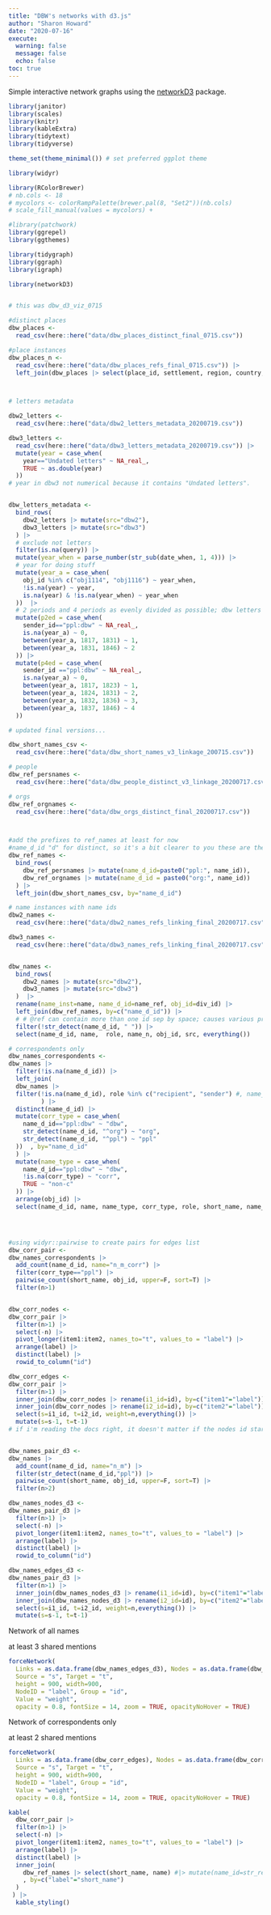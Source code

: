 ```yaml
---
title: "DBW's networks with d3.js"
author: "Sharon Howard"
date: "2020-07-16"
execute: 
  warning: false
  message: false
  echo: false 
toc: true
---
```


Simple interactive network graphs using the [networkD3](https://christophergandrud.github.io/networkD3/) package.


```r
library(janitor)
library(scales)
library(knitr)
library(kableExtra)
library(tidytext)
library(tidyverse)

theme_set(theme_minimal()) # set preferred ggplot theme 

library(widyr)

library(RColorBrewer)
# nb.cols <- 18
# mycolors <- colorRampPalette(brewer.pal(8, "Set2"))(nb.cols)
# scale_fill_manual(values = mycolors) +

#library(patchwork)
library(ggrepel)
library(ggthemes)

library(tidygraph) 
library(ggraph)
library(igraph)

library(networkD3)


# this was dbw_d3_viz_0715
```


```r

#distinct places
dbw_places <-
  read_csv(here::here("data/dbw_places_distinct_final_0715.csv"))  

#place instances
dbw_places_n <-
  read_csv(here::here("data/dbw_places_refs_final_0715.csv")) |>
  left_join(dbw_places |> select(place_id, settlement, region, country, geog_name), by="place_id")



# letters metadata

dbw2_letters <-
  read_csv(here::here("data/dbw2_letters_metadata_20200719.csv"))

dbw3_letters <-
  read_csv(here::here("data/dbw3_letters_metadata_20200719.csv")) |>
  mutate(year = case_when(
    year=="Undated letters" ~ NA_real_,
    TRUE ~ as.double(year)
  ))
# year in dbw3 not numerical because it contains "Undated letters". 


dbw_letters_metadata <-
  bind_rows(
    dbw2_letters |> mutate(src="dbw2"),
    dbw3_letters |> mutate(src="dbw3")
  ) |>
  # exclude not letters
  filter(is.na(query)) |>
  mutate(year_when = parse_number(str_sub(date_when, 1, 4))) |>
  # year for doing stuff
  mutate(year_a = case_when(
    obj_id %in% c("obj1114", "obj1116") ~ year_when,
    !is.na(year) ~ year,
    is.na(year) & !is.na(year_when) ~ year_when
  ))  |>
  # 2 periods and 4 periods as evenly divided as possible; dbw letters NAed
  mutate(p2ed = case_when(
    sender_id=="ppl:dbw" ~ NA_real_,
    is.na(year_a) ~ 0,
    between(year_a, 1817, 1831) ~ 1,
    between(year_a, 1831, 1846) ~ 2
  )) |>
  mutate(p4ed = case_when(
    sender_id =="ppl:dbw" ~ NA_real_,
    is.na(year_a) ~ 0,
    between(year_a, 1817, 1823) ~ 1,
    between(year_a, 1824, 1831) ~ 2,
    between(year_a, 1832, 1836) ~ 3,
    between(year_a, 1837, 1846) ~ 4
  )) 

# updated final versions...

dbw_short_names_csv <-
  read_csv(here::here("data/dbw_short_names_v3_linkage_200715.csv"))

# people
dbw_ref_persnames <-
  read_csv(here::here("data/dbw_people_distinct_v3_linkage_20200717.csv"))

# orgs
dbw_ref_orgnames <-
  read_csv(here::here("data/dbw_orgs_distinct_final_20200717.csv"))



#add the prefixes to ref_names at least for now
#name_d_id "d" for distinct, so it's a bit clearer to you these are the unique refs
dbw_ref_names <-
  bind_rows(
    dbw_ref_persnames |> mutate(name_d_id=paste0("ppl:", name_id)),
    dbw_ref_orgnames |> mutate(name_d_id = paste0("org:", name_id))
  ) |>
  left_join(dbw_short_names_csv, by="name_d_id")

# name instances with name ids
dbw2_names <-
  read_csv(here::here("data/dbw2_names_refs_linking_final_20200717.csv"))

dbw3_names <-
  read_csv(here::here("data/dbw3_names_refs_linking_final_20200717.csv"))


dbw_names <-
  bind_rows(
    dbw2_names |> mutate(src="dbw2"), 
    dbw3_names |> mutate(src="dbw3")
  )  |>
  rename(name_inst=name, name_d_id=name_ref, obj_id=div_id) |>
  left_join(dbw_ref_names, by=c("name_d_id")) |> 
  # # @ref can contain more than one id sep by space; causes various problems, only two names, get rid for now
  filter(!str_detect(name_d_id, " ")) |>
  select(name_d_id, name,  role, name_n, obj_id, src, everything())

# correspondents only
dbw_names_correspondents <-
dbw_names |>
  filter(!is.na(name_d_id)) |>
  left_join(
  dbw_names |>
  filter(!is.na(name_d_id), role %in% c("recipient", "sender") #, name_d_id !="ppl:dbw"
         ) |> 
  distinct(name_d_id) |>
  mutate(corr_type = case_when(
    name_d_id=="ppl:dbw" ~ "dbw",
    str_detect(name_d_id, "^org") ~ "org",
    str_detect(name_d_id, "^ppl") ~ "ppl"
  ))  , by="name_d_id"
  ) |>
  mutate(name_type = case_when(
    name_d_id=="ppl:dbw" ~ "dbw",
    !is.na(corr_type) ~ "corr",
    TRUE ~ "non-c"
  )) |>
  arrange(obj_id) |>
  select(name_d_id, name, name_type, corr_type, role, short_name, name_n, obj_id, src, old_id) 




#using widyr::pairwise to create pairs for edges list
dbw_corr_pair <-
dbw_names_correspondents |>
  add_count(name_d_id, name="n_m_corr") |>
  filter(corr_type=="ppl") |>
  pairwise_count(short_name, obj_id, upper=F, sort=T) |>
  filter(n>1)


dbw_corr_nodes <-
dbw_corr_pair |>
  filter(n>1) |>
  select(-n) |>
  pivot_longer(item1:item2, names_to="t", values_to = "label") |>
  arrange(label) |>
  distinct(label) |>
  rowid_to_column("id") 

dbw_corr_edges <-
dbw_corr_pair |>
  filter(n>1) |>
  inner_join(dbw_corr_nodes |> rename(i1_id=id), by=c("item1"="label")) |>
  inner_join(dbw_corr_nodes |> rename(i2_id=id), by=c("item2"="label")) |>
  select(s=i1_id, t=i2_id, weight=n,everything()) |>
  mutate(s=s-1, t=t-1)
# if i'm reading the docs right, it doesn't matter if the nodes id starts at 1 and the edges s and t start at 0, as long as they are *in the same order*


dbw_names_pair_d3 <-
dbw_names |>
  add_count(name_d_id, name="n_m") |>
  filter(str_detect(name_d_id,"ppl")) |>
  pairwise_count(short_name, obj_id, upper=F, sort=T) |>
  filter(n>2)

dbw_names_nodes_d3 <-
dbw_names_pair_d3 |>
  filter(n>1) |>
  select(-n) |>
  pivot_longer(item1:item2, names_to="t", values_to = "label") |>
  arrange(label) |>
  distinct(label) |>
  rowid_to_column("id") 

dbw_names_edges_d3 <-
dbw_names_pair_d3 |>
  filter(n>1) |>
  inner_join(dbw_names_nodes_d3 |> rename(i1_id=id), by=c("item1"="label")) |>
  inner_join(dbw_names_nodes_d3 |> rename(i2_id=id), by=c("item2"="label")) |>
  select(s=i1_id, t=i2_id, weight=n,everything()) |>
  mutate(s=s-1, t=t-1)
```


Network of all names

at least 3 shared mentions

```r
forceNetwork(
  Links = as.data.frame(dbw_names_edges_d3), Nodes = as.data.frame(dbw_names_nodes_d3),
  Source = "s", Target = "t",
  height = 900, width=900, 
  NodeID = "label", Group = "id", 
  Value = "weight",
  opacity = 0.8, fontSize = 14, zoom = TRUE, opacityNoHover = TRUE)
```



Network of correspondents only 

at least 2 shared mentions

```r
forceNetwork(
  Links = as.data.frame(dbw_corr_edges), Nodes = as.data.frame(dbw_corr_nodes),
  Source = "s", Target = "t",
  height = 900, width=900, 
  NodeID = "label", Group = "id", 
  Value = "weight",
  opacity = 0.8, fontSize = 14, zoom = TRUE, opacityNoHover = TRUE)
```








```r
kable(
  dbw_corr_pair |>
  filter(n>1) |>
  select(-n) |>
  pivot_longer(item1:item2, names_to="t", values_to = "label") |>
  arrange(label) |>
  distinct(label) |>
  inner_join(
    dbw_ref_names |> select(short_name, name) #|> mutate(name_id=str_remove(name_id, "ppl:"))
    , by=c("label"="short_name")
  )
 ) |>
  kable_styling()
```